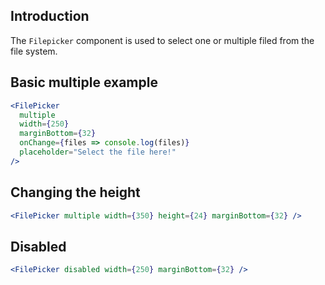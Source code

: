 
## Introduction

The `Filepicker` component is used to select one or multiple filed from the file system.

## Basic multiple example

```jsx
<FilePicker
  multiple
  width={250}
  marginBottom={32}
  onChange={files => console.log(files)}
  placeholder="Select the file here!"
/>
```

## Changing the height

```jsx
<FilePicker multiple width={350} height={24} marginBottom={32} />
```

## Disabled

```jsx
<FilePicker disabled width={250} marginBottom={32} />
```

<PropsTable of="FilePicker" />